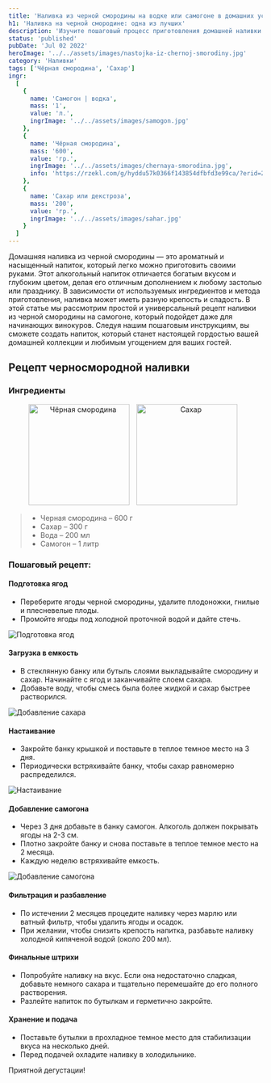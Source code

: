 ```yaml
---
title: 'Наливка из черной смородины на водке или самогоне в домашних условиях (рецепт)'
h1: 'Наливка на черной смородине: одна из лучших'
description: 'Изучите пошаговый процесс приготовления домашней наливки из черной смородины на самогоне, идеальный рецепт для тех, кто ценит качество и аромат природных ингредиентов. Создайте уникальный алкогольный напиток, который порадует своим богатым вкусом и насыщенным оттенком, становясь замечательным выбором для любого праздника или особого случая'
status: 'published'
pubDate: 'Jul 02 2022'
heroImage: '../../assets/images/nastojka-iz-chernoj-smorodiny.jpg'
category: 'Наливки'
tags: ['Чёрная смородина', 'Сахар']
ingr:
  [
    {
      name: 'Самогон | водка',
      mass: '1',
      value: 'л.',
      ingrImage: '../../assets/images/samogon.jpg'
    },
    {
      name: 'Чёрная смородина',
      mass: '600',
      value: 'гр.',
      ingrImage: '../../assets/images/chernaya-smorodina.jpg',
      info: 'https://rzekl.com/g/hyddu57k0366f143854dfbfd3e99ca/?erid=25H8d7vbP8SRTvH4QP3RzP&ulp=https%3A%2F%2Fmegamarket.ru%2Fcatalog%2F%3Fq%3D%25D1%2587%25D1%2591%25D1%2580%25D0%25BD%25D0%25B0%25D1%258F%2520%25D1%2581%25D0%25BC%25D0%25BE%25D1%2580%25D0%25BE%25D0%25B4%25D0%25B8%25D0%25BD%25D0%25B0'
    },
    {
      name: 'Сахар или декстроза',
      mass: '200',
      value: 'гр.',
      ingrImage: '../../assets/images/sahar.jpg'
    }
  ]
---
```



Домашняя наливка из черной смородины — это ароматный и насыщенный напиток, который легко можно приготовить своими руками. Этот алкогольный напиток отличается богатым вкусом и глубоким цветом, делая его отличным дополнением к любому застолью или празднику. В зависимости от используемых ингредиентов и метода приготовления, наливка может иметь разную крепость и сладость. В этой статье мы рассмотрим простой и универсальный рецепт наливки из черной смородины на самогоне, который подойдет даже для начинающих винокуров. Следуя нашим пошаговым инструкциям, вы сможете создать напиток, который станет настоящей гордостью вашей домашней коллекции и любимым угощением для ваших гостей.

## Рецепт черносмородной наливки

### Ингредиенты

<p align='center'>
	<Image
		height='200'
		style='display: inline-block; margin-right: 10px;'
		src={img1}
		formats='avif'
		alt='Чёрная смородина'
	/>
	<Image
		height='200'
		style='display: inline-block; margin-right: 10px;'
		src={img2}
		formats='avif'
		alt='Сахар'
	/>
</p>

> - Черная смородина – 600 г
> - Сахар – 300 г
> - Вода – 200 мл
> - Самогон – 1 литр

### Пошаговый рецепт:

#### Подготовка ягод

- Переберите ягоды черной смородины, удалите плодоножки, гнилые и плесневелые плоды.
- Промойте ягоды под холодной проточной водой и дайте стечь.

<Image src={img3} formats='avif' alt='Подготовка ягод' />

#### Загрузка в емкость

- В стеклянную банку или бутыль слоями выкладывайте смородину и сахар. Начинайте с ягод и заканчивайте слоем сахара.
- Добавьте воду, чтобы смесь была более жидкой и сахар быстрее растворился.

<Image src={img5} formats='avif' alt='Добавление сахара' />

#### Настаивание

- Закройте банку крышкой и поставьте в теплое темное место на 3 дня.
- Периодически встряхивайте банку, чтобы сахар равномерно распределился.

<Image src={img4} formats='avif' alt='Настаивание' />

#### Добавление самогона

- Через 3 дня добавьте в банку самогон. Алкоголь должен покрывать ягоды на 2-3 см.
- Плотно закройте банку и снова поставьте в теплое темное место на 2 месяца.
- Каждую неделю встряхивайте емкость.

<Image src={img6} formats='avif' alt='Добавление самогона' />

#### Фильтрация и разбавление

- По истечении 2 месяцев процедите наливку через марлю или ватный фильтр, чтобы удалить ягоды и осадок.
- При желании, чтобы снизить крепость напитка, разбавьте наливку холодной кипяченой водой (около 200 мл).

#### Финальные штрихи

- Попробуйте наливку на вкус. Если она недостаточно сладкая, добавьте немного сахара и тщательно перемешайте до его полного растворения.
- Разлейте напиток по бутылкам и герметично закройте.

#### Хранение и подача

- Поставьте бутылки в прохладное темное место для стабилизации вкуса на несколько дней.
- Перед подачей охладите наливку в холодильнике.

Приятной дегустации!
